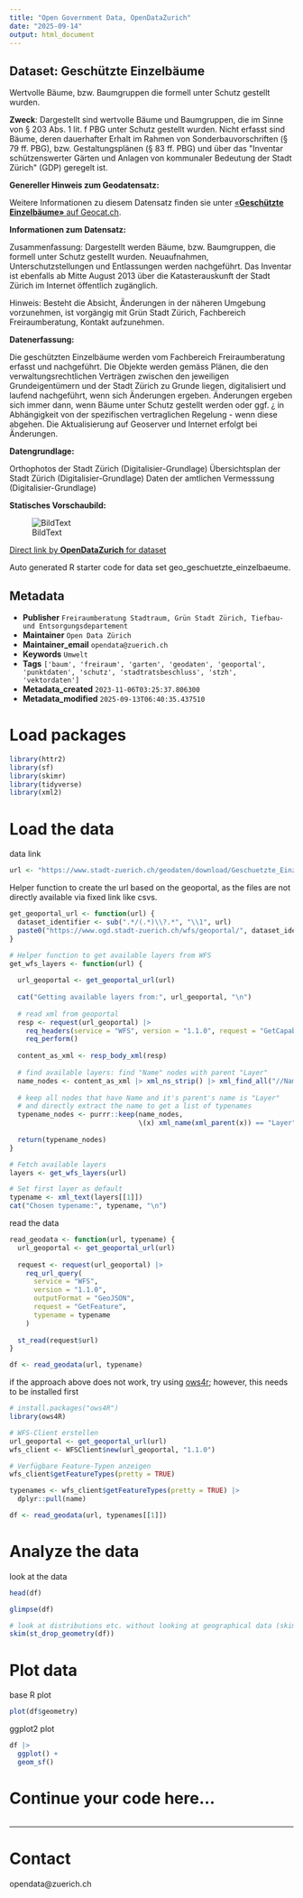 ```yaml
---
title: "Open Government Data, OpenDataZurich"
date: "2025-09-14"
output: html_document
---
```


## Dataset: Geschützte Einzelbäume

Wertvolle Bäume, bzw. Baumgruppen die formell unter Schutz gestellt wurden.

**Zweck**: Dargestellt sind wertvolle Bäume und Baumgruppen, die im Sinne von § 203 Abs. 1 lit. f PBG unter Schutz gestellt wurden. Nicht erfasst sind Bäume, deren dauerhafter Erhalt im Rahmen von Sonderbauvorschriften (§ 79 ff. PBG), bzw. Gestaltungsplänen (§ 83 ff. PBG) und über das &quot;Inventar schützenswerter Gärten und Anlagen von kommunaler Bedeutung der Stadt Zürich&quot; (GDP) geregelt ist.

**Genereller Hinweis zum Geodatensatz:**


Weitere Informationen zu diesem Datensatz finden sie unter [«**Geschützte Einzelbäume»** auf Geocat.ch](https://www.geocat.ch/geonetwork/srv/ger/catalog.search#/metadata/3b9c9e18-dff7-5b44-1819-7350e4751336).				
			   

**Informationen zum Datensatz:**

Zusammenfassung: 
Dargestellt werden Bäume, bzw. Baumgruppen, die formell unter Schutz gestellt wurden. Neuaufnahmen, Unterschutzstellungen und Entlassungen werden nachgeführt. Das Inventar ist ebenfalls ab Mitte August 2013 über die Katasterauskunft der Stadt Zürich im Internet öffentlich zugänglich. 

Hinweis:
Besteht die Absicht, Änderungen in der näheren Umgebung vorzunehmen, ist vorgängig mit Grün Stadt Zürich, Fachbereich Freiraumberatung, Kontakt aufzunehmen.

**Datenerfassung:**

Die geschützten Einzelbäume werden vom Fachbereich Freiraumberatung erfasst und nachgeführt. Die Objekte werden gemäss Plänen, die den verwaltungsrechtlichen Verträgen zwischen den jeweiligen Grundeigentümern und der Stadt Zürich zu Grunde liegen, digitalisiert und laufend nachgeführt, wenn sich Änderungen ergeben. 
Änderungen ergeben sich immer dann, wenn Bäume unter Schutz gestellt werden oder ggf. ¿ in Abhängigkeit von der spezifischen vertraglichen Regelung - wenn diese abgehen. 
Die Aktualisierung auf Geoserver und Internet erfolgt bei Änderungen.

**Datengrundlage:**

Orthophotos der Stadt Zürich (Digitalisier-Grundlage)
Übersichtsplan der Stadt Zürich (Digitalisier-Grundlage)
Daten der amtlichen Vermesssung (Digitalisier-Grundlage)

**Statisches Vorschaubild:**

![BildText](https://www.gis.stadt-zuerich.ch/zueriplan_docs/geocat/3b9c9e18-dff7-5b44-1819-7350e4751336.png)



[Direct link by **OpenDataZurich** for dataset](https://data.stadt-zuerich.ch/dataset/geo_geschuetzte_einzelbaeume)

Auto generated R starter code for data set geo_geschuetzte_einzelbaeume.

## Metadata

- **Publisher** `Freiraumberatung Stadtraum, Grün Stadt Zürich, Tiefbau- und Entsorgungsdepartement`
- **Maintainer** `Open Data Zürich`
- **Maintainer_email** `opendata@zuerich.ch`
- **Keywords** `Umwelt`
- **Tags** `['baum', 'freiraum', 'garten', 'geodaten', 'geoportal', 'punktdaten', 'schutz', 'stadtratsbeschluss', 'stzh', 'vektordaten']`
- **Metadata_created** `2023-11-06T03:25:37.806300`
- **Metadata_modified** `2025-09-13T06:40:35.437510`


# Load packages

```r
library(httr2)
library(sf)
library(skimr)
library(tidyverse)
library(xml2)
```

# Load the data

data link
```r
url <- "https://www.stadt-zuerich.ch/geodaten/download/Geschuetzte_Einzelbaeume?format=geojson_link"
```


Helper function to create the url based on the geoportal, as the files are not directly available via fixed link like csvs.
```r
get_geoportal_url <- function(url) {
  dataset_identifier <- sub(".*/(.*)\\?.*", "\\1", url)
  paste0("https://www.ogd.stadt-zuerich.ch/wfs/geoportal/", dataset_identifier)
}
```

```r
# Helper function to get available layers from WFS
get_wfs_layers <- function(url) {
  
  url_geoportal <- get_geoportal_url(url)
  
  cat("Getting available layers from:", url_geoportal, "\n")
  
  # read xml from geoportal
  resp <- request(url_geoportal) |> 
    req_headers(service = "WFS", version = "1.1.0", request = "GetCapabilities") |> 
    req_perform()
  
  content_as_xml <- resp_body_xml(resp)
  
  # find available layers: find "Name" nodes with parent "Layer"
  name_nodes <- content_as_xml |> xml_ns_strip() |> xml_find_all("//Name")
  
  # keep all nodes that have Name and it's parent's name is "Layer"
  # and directly extract the name to get a list of typenames
  typename_nodes <- purrr::keep(name_nodes,
                                \(x) xml_name(xml_parent(x)) == "Layer")
  
  return(typename_nodes)
}

# Fetch available layers
layers <- get_wfs_layers(url)

# Set first layer as default
typename <- xml_text(layers[[1]])
cat("Chosen typename:", typename, "\n")
```

read the data
```r
read_geodata <- function(url, typename) {
  url_geoportal <- get_geoportal_url(url)
  
  request <- request(url_geoportal) |>
    req_url_query(
      service = "WFS",
      version = "1.1.0",
      outputFormat = "GeoJSON",
      request = "GetFeature",
      typename = typename
    )
  
  st_read(request$url)
}

df <- read_geodata(url, typename)
```

if the approach above does not work, try using [ows4r](https://eblondel.github.io/ows4R/); however, this needs to be installed first
```r
# install.packages("ows4R")
library(ows4R)

# WFS-Client erstellen
url_geoportal <- get_geoportal_url(url)
wfs_client <- WFSClient$new(url_geoportal, "1.1.0")

# Verfügbare Feature-Typen anzeigen
wfs_client$getFeatureTypes(pretty = TRUE)

typenames <- wfs_client$getFeatureTypes(pretty = TRUE) |> 
  dplyr::pull(name)

df <- read_geodata(url, typenames[[1]])
```

# Analyze the data

look at the data
```r
head(df)
```

```r
glimpse(df)
```

```r
# look at distributions etc. without looking at geographical data (skim cannot deal with geometries)
skim(st_drop_geometry(df))
```

# Plot data

base R plot
```r
plot(df$geometry)
```

ggplot2 plot
```r
df |>
  ggplot() +
  geom_sf()
```

# Continue your code here...

```r

```

------------------------------------------------------------------------

# Contact

opendata@zuerich.ch
